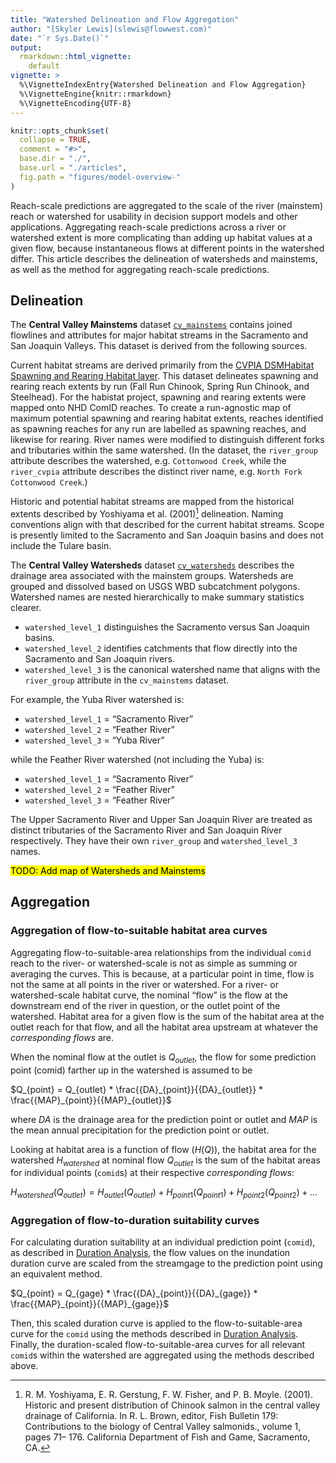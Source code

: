 ```yaml
---
title: "Watershed Delineation and Flow Aggregation"
author: "[Skyler Lewis](slewis@flowwest.com)"
date: "`r Sys.Date()`"
output: 
  rmarkdown::html_vignette:
    default
vignette: >
  %\VignetteIndexEntry{Watershed Delineation and Flow Aggregation}
  %\VignetteEngine{knitr::rmarkdown}
  %\VignetteEncoding{UTF-8}
---
```


```r
knitr::opts_chunk$set(
  collapse = TRUE,
  comment = "#>",
  base.dir = "./",
  base.url = "./articles",
  fig.path = "figures/model-overview-"
)
```

Reach-scale predictions are aggregated to the scale of the river (mainstem) reach or watershed for usability in decision support models and other applications. Aggregating reach-scale predictions across a river or watershed extent is more complicating than adding up habitat values at a given flow, because instantaneous flows at different points in the watershed differ. This article describes the delineation of watersheds and mainstems, as well as the method for aggregating reach-scale predictions.

## Delineation

The **Central Valley Mainstems** dataset [`cv_mainstems`](../reference/cv_mainstems.html) contains joined flowlines and attributes for major habitat streams in the Sacramento and San Joaquin Valleys. This dataset is derived from the following sources.

Current habitat streams are derived primarily from the [CVPIA DSMHabitat Spawning and Rearing Habitat layer](https://cvpia-osc.github.io/DSMhabitat/articles/habitat-extents-map.html). This dataset delineates spawning and rearing reach extents by run (Fall Run Chinook, Spring Run Chinook, and Steelhead). For the habistat project, spawning and rearing extents were mapped onto NHD ComID reaches. To create a run-agnostic map of maximum potential spawning and rearing habitat extents, reaches identified as spawning reaches for any run are labelled as spawning reaches, and likewise for rearing. River names were modified to distinguish different forks and tributaries within the same watershed. (In the dataset, the `river_group` attribute describes the watershed, e.g. `Cottonwood Creek`, while the `river_cvpia` attribute describes the distinct river name, e.g. `North Fork Cottonwood Creek`.) 

Historic and potential habitat streams are mapped from the historical extents described by Yoshiyama et al. (2001)^[R. M. Yoshiyama, E. R. Gerstung, F. W. Fisher, and P. B. Moyle. (2001). Historic and present distribution
of Chinook salmon in the central valley drainage of California. In R. L. Brown, editor, Fish
Bulletin 179: Contributions to the biology of Central Valley salmonids., volume 1, pages 71–
176. California Department of Fish and Game, Sacramento, CA.] delineation. Naming conventions align with that described for the current habitat streams. Scope is presently limited to the Sacramento and San Joaquin basins and does not include the Tulare basin. 

The **Central Valley Watersheds** dataset [`cv_watersheds`](../reference/cv_watersheds.html) describes the drainage area associated with the mainstem groups. Watersheds are grouped and dissolved based on USGS WBD subcatchment polygons. Watershed names are nested hierarchically to make summary statistics clearer.

* `watershed_level_1` distinguishes the Sacramento versus San Joaquin basins.
* `watershed_level_2` identifies catchments that flow directly into the Sacramento and San Joaquin rivers.
* `watershed_level_3` is the canonical watershed name that aligns with the `river_group` attribute in the `cv_mainstems` dataset.

For example, the Yuba River watershed is:

* `watershed_level_1` = "Sacramento River"
* `watershed_level_2` = "Feather River"
* `watershed_level_3` = "Yuba River"

while the Feather River watershed (not including the Yuba) is:

* `watershed_level_1` = "Sacramento River"
* `watershed_level_2` = "Feather River"
* `watershed_level_3` = "Feather River"

The Upper Sacramento River and Upper San Joaquin River are treated as distinct tributaries of the Sacramento River and San Joaquin River respectively. They have their own `river_group` and `watershed_level_3` names.

<mark>TODO: Add map of Watersheds and Mainstems</mark>

## Aggregation

### Aggregation of flow-to-suitable habitat area curves

Aggregating flow-to-suitable-area relationships from the individual `comid` reach to the river- or watershed-scale is not as simple as summing or averaging the curves. This is because, at a particular point in time, flow is not the same at all points in the river or watershed. For a river- or watershed-scale habitat curve, the nominal "flow" is the flow at the downstream end of the river in question, or the outlet point of the watershed. Habitat area for a given flow is the sum of the habitat area at the outlet reach for that flow, and all the habitat area upstream at whatever the *corresponding flows* are. 

When the nominal flow at the outlet is $Q_{outlet}$, the flow for some prediction point (comid) farther up in the watershed is assumed to be

$Q_{point} = Q_{outlet} * \frac{{DA}_{point}}{{DA}_{outlet}} * \frac{{MAP}_{point}}{{MAP}_{outlet}}$

where $DA$ is the drainage area for the prediction point or outlet and $MAP$ is the mean annual precipitation for the prediction point or outlet.

Looking at habitat area is a function of flow ($H(Q)$), the habitat area for the watershed ${H}_{watershed}$ at nominal flow $Q_{outlet}$ is the sum of the habitat areas for individual points (`comid`s) at their respective *corresponding flows*:

$H_{watershed}(Q_{outlet}) = {H}_{outlet}(Q_{outlet}) + {H}_{point1}(Q_{point1}) + {H}_{point2}(Q_{point2}) + ...$

### Aggregation of flow-to-duration suitability curves

For calculating duration suitability at an individual prediction point (`comid`), as described in [Duration Analysis](duration_analysis.html), the flow values on the inundation duration curve are scaled from the streamgage to the prediction point using an equivalent method. 

$Q_{point} = Q_{gage} * \frac{{DA}_{point}}{{DA}_{gage}} * \frac{{MAP}_{point}}{{MAP}_{gage}}$

Then, this scaled duration curve is applied to the flow-to-suitable-area curve for the `comid` using the methods described in [Duration Analysis](duration_analysis.html). Finally, the duration-scaled flow-to-suitable-area curves for all relevant `comid`s within the watershed are aggregated using the methods described above. 
